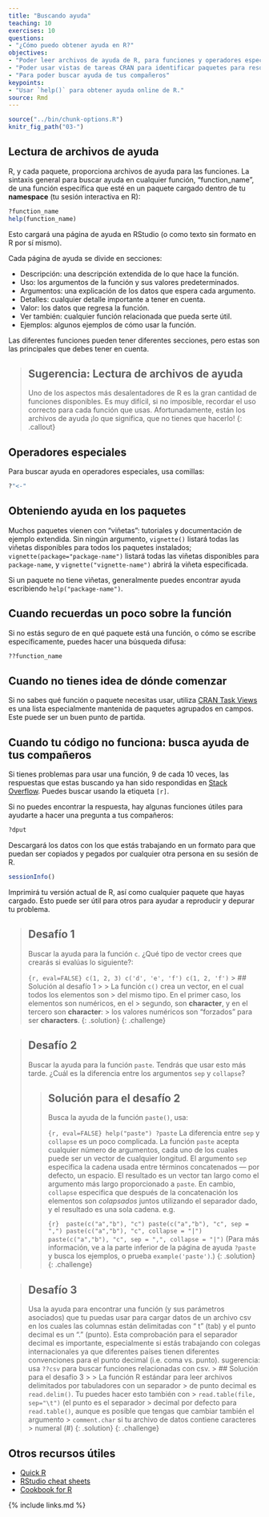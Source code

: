 ```yaml
---
title: "Buscando ayuda"
teaching: 10
exercises: 10
questions:
- "¿Cómo puedo obtener ayuda en R?"
objectives:
- "Poder leer archivos de ayuda de R, para funciones y operadores especiales"
- "Poder usar vistas de tareas CRAN para identificar paquetes para resolver un problema"
- "Para poder buscar ayuda de tus compañeros"
keypoints:
- "Usar `help()` para obtener ayuda online de R."
source: Rmd
---
```


```r
source("../bin/chunk-options.R")
knitr_fig_path("03-")
```

## Lectura de archivos de ayuda

R, y cada paquete, proporciona archivos de ayuda para las funciones. La sintaxis general 
para buscar ayuda en cualquier función, "function_name", de una función específica que esté en un paquete
cargado dentro de tu **namespace** (tu sesión interactiva en R):


```r
?function_name
help(function_name)
```

Esto cargará una página de ayuda en RStudio (o como texto sin formato en R por sí mismo).

Cada página de ayuda se divide en secciones:

 - Descripción: una descripción extendida de lo que hace la función.
 - Uso: los argumentos de la función y sus valores predeterminados.
 - Argumentos: una explicación de los datos que espera cada argumento.
 - Detalles: cualquier detalle importante a tener en cuenta.
 - Valor: los datos que regresa la función.
 - Ver también: cualquier función relacionada que pueda serte útil.
 - Ejemplos: algunos ejemplos de cómo usar la función.

Las diferentes funciones pueden tener diferentes secciones, pero estas son las principales que debes tener en cuenta.

> ## Sugerencia: Lectura de archivos de ayuda
>
> Uno de los aspectos más desalentadores de R es la gran cantidad de funciones
> disponibles. Es muy difícil, si no imposible, recordar el
> uso correcto para cada función que usas. Afortunadamente, están los archivos de ayuda
> ¡lo que significa, que no tienes que hacerlo!
{: .callout}

## Operadores especiales

Para buscar ayuda en operadores especiales, usa comillas:

```r
?"<-"
```

## Obteniendo ayuda en los paquetes

Muchos paquetes vienen con "viñetas": tutoriales y documentación de ejemplo extendida.
Sin ningún argumento, `vignette()` listará todas las viñetas disponibles para todos los paquetes instalados;
`vignette(package="package-name")` listará todas las viñetas disponibles para
`package-name`, y `vignette("vignette-name")` abrirá la viñeta especificada.

Si un paquete no tiene viñetas, generalmente puedes encontrar ayuda escribiendo
`help("package-name")`.

##  Cuando recuerdas un poco sobre la función

Si no estás seguro de en qué paquete está una función, o cómo se escribe específicamente, puedes hacer una búsqueda difusa:


```r
??function_name
```

## Cuando no tienes idea de dónde comenzar

Si no sabes qué función o paquete necesitas usar, utiliza
[CRAN Task Views](http://cran.at.r-project.org/web/views)
es una lista especialmente mantenida de paquetes agrupados en
campos. Este puede ser un buen punto de partida.

## Cuando tu código no funciona: busca ayuda de tus compañeros

Si tienes problemas para usar una función, 9 de cada 10 veces,
las respuestas que estas buscando ya han sido respondidas en
[Stack Overflow](http://stackoverflow.com/). Puedes buscar usando
la etiqueta `[r]`.

Si no puedes encontrar la respuesta, hay algunas funciones útiles para
ayudarte a hacer una pregunta a tus compañeros:


```r
?dput
```

Descargará los datos con los que estás trabajando en un formato para que puedan
ser copiados y pegados por cualquier otra persona en su sesión de R.


```r
sessionInfo()
```

Imprimirá tu versión actual de R, así como cualquier paquete que hayas
cargado. Esto puede ser útil para otros para ayudar a reproducir y depurar
tu problema.

> ## Desafío 1
>
> Buscar la ayuda para la función `c`. ¿Qué tipo de vector
> crees que crearás si evalúas lo siguiente?:
> 
> ```{r, eval=FALSE}
> c(1, 2, 3)
> c('d', 'e', 'f')
> c(1, 2, 'f')
> ```
> > ## Solución al desafío 1
> >
> > La función `c()` crea un vector, en el cual todos los elementos son
> > del mismo tipo. En el primer caso, los elementos son numéricos, en el
> > segundo, son **character**, y en el tercero son **character**:
> > los valores numéricos son "forzados" para ser **characters**.
> {: .solution}
{: .challenge}

> ## Desafío 2
>
> Buscar la ayuda para la función `paste`. Tendrás que usar esto más tarde.
> ¿Cuál es la diferencia entre los argumentos `sep` y `collapse`?
>
> > ## Solución para el desafío 2
> >
> > Busca la ayuda de la función `paste()`, usa:
> > 
> > ```{r, eval=FALSE}
> > help("paste")
> > ?paste
> > ```
> > La diferencia entre `sep` y `collapse` es un poco
> > complicada. La función `paste` acepta cualquier número de argumentos, cada uno 
> > de los cuales puede ser un vector de cualquier longitud. El argumento `sep` especifica la cadena
> > usada entre términos concatenados — por defecto, un espacio.  El resultado es un
> > vector tan largo como el argumento más largo proporcionado a `paste`. En cambio,
> > `collapse` especifica que después de la concatenación los elementos son *colapsados*
> > juntos utilizando el separador dado, y el resultado es una sola cadena.
> > e.g. 
> > 
> > ```{r} 
> > paste(c("a","b"), "c")
> > paste(c("a","b"), "c", sep = ",")
> > paste(c("a","b"), "c", collapse = "|")
> > paste(c("a","b"), "c", sep = ",", collapse = "|")
> > ```
> > (Para más información,
> > ve a la parte inferior de la página de ayuda `?paste` y busca los
> > ejemplos, o prueba `example('paste')`.)
> {: .solution}
{: .challenge}

> ## Desafío 3
> Usa la ayuda para encontrar una función (y sus parámetros asociados) que tu puedas
> usar para cargar datos de un archivo csv en los cuales las columnas están delimitadas con "\ t"
> (tab) y el punto decimal es un "." (punto). Esta comprobación para el separador decimal
> es importante, especialmente si estás trabajando con colegas internacionales
> ya que diferentes países tienen diferentes convenciones para el
> punto decimal (i.e. coma vs. punto).
> sugerencia: usa `??csv` para buscar funciones relacionadas con csv.
> > ## Solución para el desafío 3
> >
> > La función R estándar para leer archivos delimitados por tabuladores con un separador
> > de punto decimal es `read.delim()`. Tu puedes hacer esto también con
> > `read.table(file, sep="\t")` (el punto es el separador
> > decimal por defecto para `read.table()`, aunque es posible que tengas que cambiar también el argumento
> >  `comment.char` si tu archivo de datos contiene caracteres
> > numeral (#)
> {: .solution}
{: .challenge}

## Otros recursos útiles

* [Quick R](http://www.statmethods.net/)
* [RStudio cheat sheets](http://www.rstudio.com/resources/cheatsheets/)
* [Cookbook for R](http://www.cookbook-r.com/)

{% include links.md %}
